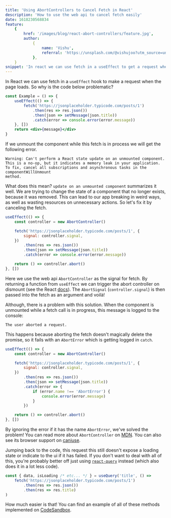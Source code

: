 ```yaml
---
title: 'Using AbortControllers to Cancel Fetch in React'
description: 'How to use the web api to cancel fetch easily'
date: 1618230568834
feature:
    {
        href: '/images/blog/react-abort-controllers/feature.jpg',
        author:
            {
                name: 'Vishu',
                referral: 'https://unsplash.com/@vishujoo?utm_source=unsplash&utm_medium=referral&utm_content=creditCopyText',
            },
    }
snippet: 'In react we can use fetch in a useEffect to get a request when the page loads... This uses the web api AbortController as the signal for fetch. By returning a function from useEffect we can trigger the abort controller on dismount...'
---
```


In React we can use fetch in a `useEffect` hook to make a request when the page loads. So why is the code below problematic?

```jsx
const Example = () => {
    useEffect(() => {
        fetch('https://jsonplaceholder.typicode.com/posts/1')
            .then(res => res.json())
            .then(json => setMessage(json.title))
            .catch(error => console.error(error.message))
    }, [])
    return <div>{message}</div>
}
```

If we unmount the component while this fetch is in process we will get the following error.

```
Warning: Can't perform a React state update on an unmounted component.
This is a no-op, but it indicates a memory leak in your application.
To fix, cancel all subscriptions and asynchronous tasks in the componentWillUnmount
method.
```

What does this mean? `update on an unmounted component` summarizes it well. We are trying to change
the state of a component that no longer exists, because it was removed. This can lead to our app
breaking in weird ways, as well as wasting resources on unnecessary actions.
So let's fix it by canceling the fetch.

```jsx
useEffect(() => {
    const controller = new AbortController()

    fetch('https://jsonplaceholder.typicode.com/posts/1', {
        signal: controller.signal,
    })
        .then(res => res.json())
        .then(json => setMessage(json.title))
        .catch(error => console.error(error.message))

    return () => controller.abort()
}, [])
```

Here we use the web api `AbortController` as the signal for fetch. By returning a function from `useEffect` we
can trigger the abort controller on dismount (see the React [docs](https://reactjs.org/docs/hooks-effect.html#example-using-hooks-1)).
The `AbortSignal` (`controller.signal`) is then passed into the fetch as an argument and voilà!

Although, there is a problem with this solution. When the component is unmounted while a fetch call is in progress, this
message is logged to the console:

```
The user aborted a request.
```

This happens because aborting the fetch doesn't magically delete the promise, so it fails with an
`AbortError` which is getting logged in `catch`.

```jsx
useEffect(() => {
    const controller = new AbortController()

    fetch('https://jsonplaceholder.typicode.com/posts/1', {
        signal: controller.signal,
    })
        .then(res => res.json())
        .then(json => setMessage(json.title))
        .catch(error => {
            if (error.name !== 'AbortError') {
                console.error(error.message)
            }
        })

    return () => controller.abort()
}, [])
```

By ignoring the error if it has the name `AbortError`, we've solved the problem! You can read
more about `AbortController` on [MDN](https://developer.mozilla.org/en-US/docs/Web/API/AbortController).
You can also see its browser support on [caniuse](https://caniuse.com/abortcontroller).

Jumping back to the code, this request this still doesn't expose a loading state or indicate to the ui if it has failed.
If you don't want to deal with all of this, you're probably better off just using
[`react-query`](https://react-query.tanstack.com/) instead (which also does it in a lot less code).

```jsx
const { data, isLoading /* etc... */ } = useQuery('title', () =>
    fetch('https://jsonplaceholder.typicode.com/posts/1')
        .then(res => res.json())
        .then(res => res.title)
)
```

How much easier is that! You can find an example of all of these methods implemented on
[CodeSandbox](https://codesandbox.io/s/mutable-pine-psldb?file=/src/Comp.js).
